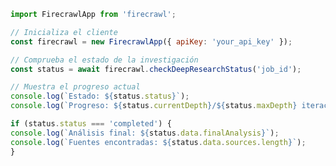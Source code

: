 ```js Node
import FirecrawlApp from 'firecrawl';

// Inicializa el cliente
const firecrawl = new FirecrawlApp({ apiKey: 'your_api_key' });

// Comprueba el estado de la investigación
const status = await firecrawl.checkDeepResearchStatus('job_id');

// Muestra el progreso actual
console.log(`Estado: ${status.status}`);
console.log(`Progreso: ${status.currentDepth}/${status.maxDepth} iteraciones`);

if (status.status === 'completed') {
console.log(`Análisis final: ${status.data.finalAnalysis}`);
console.log(`Fuentes encontradas: ${status.data.sources.length}`);
} 
```
